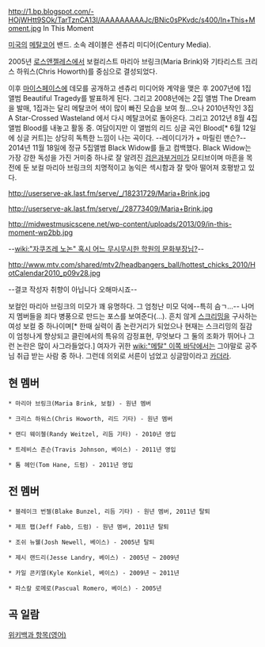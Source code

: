 http://1.bp.blogspot.com/-HOjWHtt9SOk/TarTznCA13I/AAAAAAAAAJc/BNic0sPKvdc/s400/In+This+Moment.jpg
In This Moment

[[미국]]의 [[메탈코어]] 밴드. 소속 레이블은 센츄리 미디어(Century Media). 

2005년 [[로스앤젤레스]]에서 보컬리스트 마리아 브링크(Maria Brink)와 기타리스트 크리스 하워스(Chris Howorth)를 중심으로 결성되었다. 

이후 [[마이스페이스]]에 데모를 공개하고 센츄리 미디어와 계약을 맺은 후 2007년에 1집 앨범 Beautiful Tragedy를 발표하게 된다. 
그리고 2008년에는 2집 앨범 The Dream을 발매, 1집과는 달리 메탈코어 색이 많이 빠진 모습을 보여 줬...으나 2010년작인 3집 A Star-Crossed Wasteland 에서 다시 메탈코어로 돌아온다. 
그리고 2012년 8월 4집 앨범 Blood를 내놓고 활동 중. 여담이지만 이 앨범의 리드 싱글 곡인 Blood[* 6월 12일에 싱글 커트]는 상당히 독특한 느낌이 나는 곡이다. --레이디가가 + 마릴린 맨슨?--
2014년 11월 18일에 정규 5집앨범 Black Widow를 들고 컴백했다. Black Widow는 가장 강한 독성을 가진 거미중 하나로 잘 알려진 [[검은과부거미]]가 모티브이며 마흔을 목전에 둔 보컬 마리아 브링크의 치명적이고 농익은 섹시함과 잘 맞아 떨어져 호평받고 있다.


http://userserve-ak.last.fm/serve/_/18231729/Maria+Brink.jpg

http://userserve-ak.last.fm/serve/_/28773409/Maria+Brink.jpg

http://midwestmusicscene.net/wp-content/uploads/2013/09/in-this-moment-wp2bb.jpg

--[[wiki:"자쿠즈레 노논" 혹시 어느 무시무시한 학원의 문화부장님?]]--

http://www.mtv.com/shared/mtv2/headbangers_ball/hottest_chicks_2010/HotCalendar2010_p09v28.jpg

--결코 작성자 취향이 아닙니다 오해마시죠--

보컬인 마리아 브링크의 미모가 꽤 유명하다. 그 엄청난 미모 덕에--특히 슴ㄱ...-- 나머지 멤버들을 죄다 병풍으로 만드는 포스를 보여준다(...). 흔치 않게 [[스크리밍]]을 구사하는 여성 보컬 중 하나이며[* 한때 실력이 좀 논란거리가 되었으나 현재는 스크리밍의 질감이 엄청나게 향상되고 클린에서의 특유의 감정표현, 무엇보다 그 둘의 조화가 뛰어나 그런 논란은 많이 사그라들었다.] 여자가 귀한 [[wiki:"메탈" 이쪽 바닥]]에서는 그야말로 공주님 취급 받는 사람 중 하나. 그런데 의외로 서른이 넘었고 싱글맘이라고 [[카더라]]. 

== 현 멤버 ==

 * 마리아 브링크(Maria Brink, 보컬) - 원년 멤버

 * 크리스 하워스(Chris Howorth, 리드 기타) - 원년 멤버

 * 랜디 웨이첼(Randy Weitzel, 리듬 기타) - 2010년 영입

 * 트레비스 존슨(Travis Johnson, 베이스) - 2011년 영입

 * 톰 헤인(Tom Hane, 드럼) - 2011년 영입


== 전 멤버 ==

 * 블레이크 번젤(Blake Bunzel, 리듬 기타) - 원년 멤버, 2011년 탈퇴

 * 제프 팹(Jeff Fabb, 드럼) - 원년 멤버, 2011년 탈퇴

 * 조쉬 뉴웰(Josh Newell, 베이스) - 2005년 탈퇴

 * 제시 랜드리(Jesse Landry, 베이스) - 2005년 ~ 2009년

 * 카일 콘키엘(Kyle Konkiel, 베이스) - 2009년 ~ 2011년

 * 파스칼 로메로(Pascual Romero, 베이스) - 2005년


== 곡 일람 ==

{{{#!html
<object width="480" height="360"><param name="movie" value="http://www.youtube.com/v/YAo3Nefox2w?version=3&amp;hl=ko_KR"></param><param name="allowFullScreen" value="true"></param><param name="allowscriptaccess" value="always"></param><embed src="http://www.youtube.com/v/YAo3Nefox2w?version=3&amp;hl=ko_KR" type="application/x-shockwave-flash" width="480" height="360" allowscriptaccess="always" allowfullscreen="true"></embed></object>
}}}

{{{#!html
<object width="640" height="360"><param name="movie" value="http://www.youtube.com/v/2WwRb6flzHI?version=3&amp;hl=ko_KR"></param><param name="allowFullScreen" value="true"></param><param name="allowscriptaccess" value="always"></param><embed src="http://www.youtube.com/v/2WwRb6flzHI?version=3&amp;hl=ko_KR" type="application/x-shockwave-flash" width="640" height="360" allowscriptaccess="always" allowfullscreen="true"></embed></object>
}}}

{{{#!html
<object width="480" height="360"><param name="movie" value="http://www.youtube.com/v/eecFm2iRo7Q?version=3&amp;hl=ko_KR"></param><param name="allowFullScreen" value="true"></param><param name="allowscriptaccess" value="always"></param><embed src="http://www.youtube.com/v/eecFm2iRo7Q?version=3&amp;hl=ko_KR" type="application/x-shockwave-flash" width="480" height="360" allowscriptaccess="always" allowfullscreen="true"></embed></object>
}}}

{{{#!html
<object width="640" height="360"><param name="movie" value="http://www.youtube.com/v/MwTv45OW5Yw?version=3&amp;hl=ko_KR"></param><param name="allowFullScreen" value="true"></param><param name="allowscriptaccess" value="always"></param><embed src="http://www.youtube.com/v/MwTv45OW5Yw?version=3&amp;hl=ko_KR" type="application/x-shockwave-flash" width="640" height="360" allowscriptaccess="always" allowfullscreen="true"></embed></object>
}}}

{{{#!html
<object width="640" height="360"><param name="movie" value="http://www.youtube.com/v/5ZF5m-vmDzM?version=3&amp;hl=ko_KR"></param><param name="allowFullScreen" value="true"></param><param name="allowscriptaccess" value="always"></param><embed src="http://www.youtube.com/v/5ZF5m-vmDzM?version=3&amp;hl=ko_KR" type="application/x-shockwave-flash" width="640" height="360" allowscriptaccess="always" allowfullscreen="true"></embed></object>
}}}


 

[http://en.wikipedia.org/wiki/In_This_Moment 위키백과 항목(영어)]

